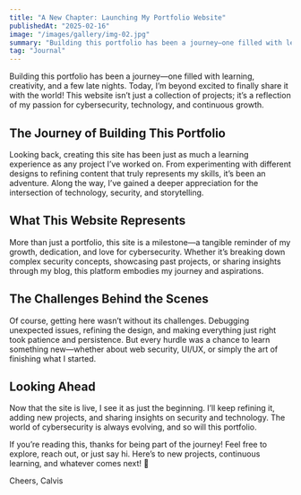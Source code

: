 ```yaml
---
title: "A New Chapter: Launching My Portfolio Website"
publishedAt: "2025-02-16"
image: "/images/gallery/img-02.jpg"
summary: "Building this portfolio has been a journey—one filled with learning, creativity, and a few late nights. Now, I’m excited to finally share it with the world!"
tag: "Journal"
---
```



Building this portfolio has been a journey—one filled with learning, creativity, and a few late nights. Today, I’m beyond excited to finally share it with the world! This website isn’t just a collection of projects; it’s a reflection of my passion for cybersecurity, technology, and continuous growth.

## The Journey of Building This Portfolio

Looking back, creating this site has been just as much a learning experience as any project I’ve worked on. From experimenting with different designs to refining content that truly represents my skills, it’s been an adventure. Along the way, I’ve gained a deeper appreciation for the intersection of technology, security, and storytelling.

## What This Website Represents

More than just a portfolio, this site is a milestone—a tangible reminder of my growth, dedication, and love for cybersecurity. Whether it’s breaking down complex security concepts, showcasing past projects, or sharing insights through my blog, this platform embodies my journey and aspirations.

## The Challenges Behind the Scenes

Of course, getting here wasn’t without its challenges. Debugging unexpected issues, refining the design, and making everything just right took patience and persistence. But every hurdle was a chance to learn something new—whether about web security, UI/UX, or simply the art of finishing what I started.

## Looking Ahead

Now that the site is live, I see it as just the beginning. I’ll keep refining it, adding new projects, and sharing insights on security and technology. The world of cybersecurity is always evolving, and so will this portfolio.

If you’re reading this, thanks for being part of the journey! Feel free to explore, reach out, or just say hi. Here’s to new projects, continuous learning, and whatever comes next! 🚀

Cheers,
Calvis